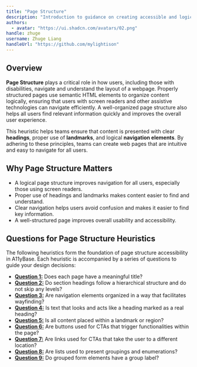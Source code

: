```yaml
---
title: "Page Structure"
description: "Introduction to guidance on creating accessible and logical page structures."
authors:
  - avatar: "https://ui.shadcn.com/avatars/02.png"
handle: zhuge
username: Zhuge Liang
handleUrl: "https://github.com/mylightison"
---
```


## Overview

**Page Structure** plays a critical role in how users, including those with disabilities, navigate and understand the layout of a webpage. Properly structured pages use semantic HTML elements to organize content logically, ensuring that users with screen readers and other assistive technologies can navigate efficiently. A well-organized page structure also helps all users find relevant information quickly and improves the overall user experience.

This heuristic helps teams ensure that content is presented with clear **headings**, proper use of **landmarks**, and logical **navigation elements**. By adhering to these principles, teams can create web pages that are intuitive and easy to navigate for all users.

## Why Page Structure Matters

- A logical page structure improves navigation for all users, especially those using screen readers.
- Proper use of headings and landmarks makes content easier to find and understand.
- Clear navigation helps users avoid confusion and makes it easier to find key information.
- A well-structured page improves overall usability and accessibility.

## Questions for Page Structure Heuristics

The following heuristics form the foundation of page structure accessibility in A11yBase. Each heuristic is accompanied by a series of questions to guide your design decisions:

- **<a href="/docs/core-heuristics/page-structure/question-1">Question 1:</a>** Does each page have a meaningful title?
- **<a href="/docs/core-heuristics/page-structure/question-2">Question 2:</a>** Do section headings follow a hierarchical structure and do not skip any levels?
- **<a href="/docs/core-heuristics/page-structure/question-3">Question 3:</a>** Are navigation elements organized in a way that facilitates wayfinding?
- **<a href="/docs/core-heuristics/page-structure/question-4">Question 4:</a>** Is text that looks and acts like a heading marked as a real heading?
- **<a href="/docs/core-heuristics/page-structure/question-5">Question 5:</a>** Is all content placed within a landmark or region?
- **<a href="/docs/core-heuristics/page-structure/question-6">Question 6:</a>** Are buttons used for CTAs that trigger functionalities within the page?
- **<a href="/docs/core-heuristics/page-structure/question-7">Question 7:</a>** Are links used for CTAs that take the user to a different location?
- **<a href="/docs/core-heuristics/page-structure/question-8">Question 8:</a>** Are lists used to present groupings and enumerations?
- **<a href="/docs/core-heuristics/page-structure/question-9">Question 9:</a>** Do grouped form elements have a group label?
